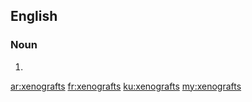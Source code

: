 ==English==

===Noun===
{{head|en|plural}}

# {{plural of|xenograft|lang=en}}

[[ar:xenografts]]
[[fr:xenografts]]
[[ku:xenografts]]
[[my:xenografts]]